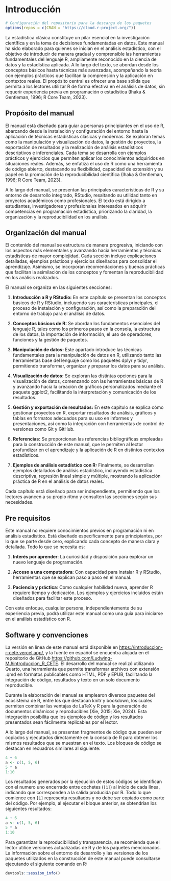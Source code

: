# Introducción {.unnumbered}

```r
# Configuración del repositorio para la descarga de los paquetes
options(repos = c(CRAN = "https://cloud.r-project.org/"))

```

La estadística clásica constituye un pilar esencial en la investigación científica y en la toma de decisiones fundamentadas en datos. Este manual ha sido elaborado para quienes se inician en el análisis estadístico, con el objetivo de introducir de manera gradual y comprensible las herramientas fundamentales del lenguaje R, ampliamente reconocido en la ciencia de datos y la estadística aplicada. A lo largo del texto, se abordan desde los conceptos básicos hasta técnicas más avanzadas, acompañando la teoría con ejemplos prácticos que facilitan la comprensión y la aplicación en contextos reales. El propósito central es ofrecer una base sólida que permita a los lectores utilizar R de forma efectiva en el análisis de datos, sin requerir experiencia previa en programación o estadística (Ihaka & Gentleman, 1996; R Core Team, 2023).

## Propósito del manual

El manual está diseñado para guiar a personas principiantes en el uso de R, abarcando desde la instalación y configuración del entorno hasta la aplicación de técnicas estadísticas clásicas y modernas. Se exploran temas como la manipulación y visualización de datos, la gestión de proyectos, la exportación de resultados y la realización de análisis estadísticos descriptivos e inferenciales. Cada tema se desarrolla con ejemplos prácticos y ejercicios que permiten aplicar los conocimientos adquiridos en situaciones reales. Además, se enfatiza el uso de R como una herramienta de código abierto, destacando su flexibilidad, capacidad de extensión y su papel en la promoción de la reproducibilidad científica (Ihaka & Gentleman, 1996; R Core Team, 2023).

A lo largo del manual, se presentan las principales características de R y su entorno de desarrollo integrado, RStudio, resaltando su utilidad tanto en proyectos académicos como profesionales. El texto está dirigido a estudiantes, investigadores y profesionales interesados en adquirir competencias en programación estadística, priorizando la claridad, la organización y la reproducibilidad en los análisis.

## Organización del manual

El contenido del manual se estructura de manera progresiva, iniciando con los aspectos más elementales y avanzando hacia herramientas y técnicas estadísticas de mayor complejidad. Cada sección incluye explicaciones detalladas, ejemplos prácticos y ejercicios diseñados para consolidar el aprendizaje. Asimismo, se incorporan recomendaciones y buenas prácticas que facilitan la asimilación de los conceptos y fomentan la reproducibilidad en los análisis realizados.

El manual se organiza en las siguientes secciones:

1.  **Introducción a R y RStudio:** En este capítulo se presentan los conceptos básicos de R y RStudio, incluyendo sus características principales, el proceso de instalación y configuración, así como la preparación del entorno de trabajo para el análisis de datos.

2.  **Conceptos básicos de R:** Se abordan los fundamentos esenciales del lenguaje R, tales como los primeros pasos en la consola, la estructura de los datos, la importación de información, el uso de operadores, funciones y la gestión de paquetes.

3.  **Manipulación de datos:** Este apartado introduce las técnicas fundamentales para la manipulación de datos en R, utilizando tanto las herramientas base del lenguaje como los paquetes dplyr y tidyr, permitiendo transformar, organizar y preparar los datos para su análisis.

4.  **Visualización de datos:** Se exploran las distintas opciones para la visualización de datos, comenzando con las herramientas básicas de R y avanzando hacia la creación de gráficos personalizados mediante el paquete ggplot2, facilitando la interpretación y comunicación de los resultados.

5.  **Gestión y exportación de resultados:** En este capítulo se explica cómo gestionar proyectos en R, exportar resultados de análisis, gráficos y tablas en formatos adecuados para su uso en informes y presentaciones, así como la integración con herramientas de control de versiones como Git y GitHub.

6.  **Referencias:** Se proporcionan las referencias bibliográficas empleadas para la construcción de este manual, que le permiten al lector profundizar en el aprendizaje y la aplicación de R en distintos contextos estadísticos.

7.  **Ejemplos de análisis estadístico con R:** Finalmente, se desarrollan ejemplos detallados de análisis estadístico, incluyendo estadística descriptiva, regresión lineal simple y múltiple, mostrando la aplicación práctica de R en el análisis de datos reales.

Cada capítulo está diseñado para ser independiente, permitiendo que los lectores avancen a su propio ritmo y consulten las secciones según sus necesidades.

## Pre requisitos

Este manual no requiere conocimientos previos en programación ni en análisis estadístico. Está diseñado específicamente para principiantes, por lo que se parte desde cero, explicando cada concepto de manera clara y detallada. Todo lo que se necesita es:

1.  **Interés por aprender**: La curiosidad y disposición para explorar un nuevo lenguaje de programación.

2.  **Acceso a una computadora**: Con capacidad para instalar R y RStudio, herramientas que se explican paso a paso en el manual.

3.  **Paciencia y práctica**: Como cualquier habilidad nueva, aprender R requiere tiempo y dedicación. Los ejemplos y ejercicios incluidos están diseñados para facilitar este proceso.

Con este enfoque, cualquier persona, independientemente de su experiencia previa, podrá utilizar este manual como una guía para iniciarse en el análisis estadístico con R.

## Software y convenciones

La versión en línea de este manual está disponible en <https://introduccion-r-cete.vercel.app/>, y la fuente en español se encuentra alojada en el repositorio de GitHub <https://github.com/Ludwing-MJ/introduccion_R_CETE>. El desarrollo del manual se realizó utilizando Quarto, una herramienta que permite transformar archivos con extensión .qmd en formatos publicables como HTML, PDF y EPUB, facilitando la integración de código, resultados y texto en un solo documento reproducible.

Durante la elaboración del manual se emplearon diversos paquetes del ecosistema de R, entre los que destacan knitr y bookdown, los cuales permiten combinar las ventajas de LaTeX y R para la generación de documentos dinámicos y reproducibles (Xie, 2015; Xie, 2024). Esta integración posibilita que los ejemplos de código y los resultados presentados sean fácilmente replicables por el lector.

A lo largo del manual, se presentan fragmentos de código que pueden ser copiados y ejecutados directamente en la consola de R para obtener los mismos resultados que se muestran en el texto. Los bloques de código se destacan en recuadros similares al siguiente:

```r
4 + 6
a <- c(1, 5, 6)
5 * a
1:10
```

Los resultados generados por la ejecución de estos códigos se identifican con el numero uno encerrado entre cochetes (`[1]`) al inicio de cada línea, indicando que corresponden a la salida producida por R. Todo lo que comience con `[1]` representa resultados y no debe ser copiado como parte del código. Por ejemplo, al ejecutar el bloque anterior, se obtendrían los siguientes resultados:

```r
4 + 6
a <- c(1, 5, 6)
5 * a
1:10
```

Para garantizar la reproducibilidad y transparencia, se recomienda que el lector utilice versiones actualizadas de R y de los paquetes mencionados. La información sobre el entorno de desarrollo y las versiones de los paquetes utilizados en la construcción de este manual puede consultarse ejecutando el siguiente comando en R:

```r
devtools::session_info()
```
